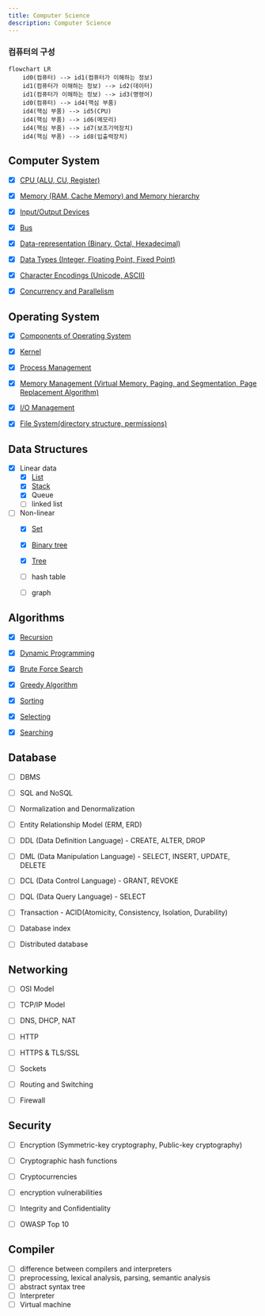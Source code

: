 ```yaml
---
title: Computer Science
description: Computer Science
---
```



### 컴퓨터의 구성

```mermaid
flowchart LR
    id0(컴퓨터) --> id1(컴퓨터가 이해하는 정보)
    id1(컴퓨터가 이해하는 정보) --> id2(데이터)
    id1(컴퓨터가 이해하는 정보) --> id3(명령어)
    id0(컴퓨터) --> id4(핵심 부품)
    id4(핵심 부품) --> id5(CPU)
    id4(핵심 부품) --> id6(메모리)
    id4(핵심 부품) --> id7(보조기억장치)
    id4(핵심 부품) --> id8(입출력장치)
```


## Computer System

* [x] [CPU (ALU, CU, Register)](computer-system/cpu.md)
* [x] [Memory (RAM, Cache Memory) and Memory hierarchy](computer-system/memory.md)
* [x] [Input/Output Devices](computer-system/io-devices.md)
* [x] [Bus](computer-system/bus.md)
* [x] [Data-representation (Binary, Octal, Hexadecimal)](computer-system/data-representation.md)
* [x] [Data Types (Integer, Floating Point, Fixed Point)](computer-system/data-types.md)
* [x] [Character Encodings (Unicode, ASCII)](computer-system/character-encodings.md)
* [x] [Concurrency and Parallelism](computer-system/concurrency-and-parallelism.md)


## Operating System

* [x] [Components of Operating System](operating-system/components.md)
* [x] [Kernel](operating-system/kernel.md)
* [x] [Process Management](operating-system/process-management.md)
* [x] [Memory Management (Virtual Memory, Paging, and Segmentation, Page Replacement Algorithm)](operating-system/memory-management.md)
* [x] [I/O Management](operating-system/io-management.md)
* [x] [File System(directory structure, permissions)](operating-system/file-system.md)


## Data Structures

* [x] Linear data
  * [x] [List](data-structures/list.md)
  * [x] [Stack](data-structures/stack.md)
  * [x] Queue
  * [ ] linked list
* [ ] Non-linear
  * [x] [Set](data-structures/set.md)
  * [x] [Binary tree](data-structures/binary-tree.md)
  * [x] [Tree](data-structures/tree.md)
  * [ ] hash table
  * [ ] graph


## Algorithms

* [x] [Recursion](algorithms/recursion.md)
* [x] [Dynamic Programming](algorithms/dynamic-programming.md)
* [x] [Brute Force Search](algorithms/brute-force-search.md)
* [x] [Greedy Algorithm](algorithms/greedy-algorithm.md)
* [x] [Sorting](algorithms/sorting.md)
* [x] [Selecting](algorithms/selecting.md)
* [x] [Searching](algorithms/searching.md)


## Database

* [ ] DBMS
* [ ] SQL and NoSQL
* [ ] Normalization and Denormalization
* [ ] Entity Relationship Model (ERM, ERD)
* [ ] DDL (Data Definition Language) - CREATE, ALTER, DROP
* [ ] DML (Data Manipulation Language) - SELECT, INSERT, UPDATE, DELETE
* [ ] DCL (Data Control Language) - GRANT, REVOKE
* [ ] DQL (Data Query Language) - SELECT
* [ ] Transaction - ACID(Atomicity, Consistency, Isolation, Durability)
* [ ] Database index
* [ ] Distributed database


## Networking

* [ ] OSI Model
* [ ] TCP/IP Model
* [ ] DNS, DHCP, NAT
* [ ] HTTP
* [ ] HTTPS & TLS/SSL
* [ ] Sockets
* [ ] Routing and Switching
* [ ] Firewall


## Security

* [ ] Encryption (Symmetric-key cryptography, Public-key cryptography)
* [ ] Cryptographic hash functions
* [ ] Cryptocurrencies
* [ ] encryption vulnerabilities
* [ ] Integrity and Confidentiality
* [ ] OWASP Top 10


## Compiler

* [ ] difference between compilers and interpreters
* [ ] preprocessing, lexical analysis, parsing, semantic analysis
* [ ] abstract syntax tree
* [ ] Interpreter
* [ ] Virtual machine
